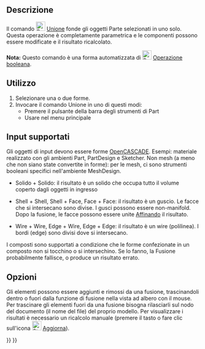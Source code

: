 <languages/>

{{Docnav/it
|[[Part_Cut/it|Taglio]]
|[[Part_Common/it|Intersezione]]
|[[Part_Workbench/it|Part]]
|IconL=Part_Cut.svg
|IconR=Part_Common.svg
|IconC=Workbench_Part.svg
}}

{{GuiCommand/it
|Name=Part Fuse
|Name=Part Unione
|MenuLocation=Parte → Operazione booleana → Unione
|Workbenches=[[Part_Workbench/it|Part]]
|SeeAlso=[[Part_Boolean/it|Part Operazione boooleana]], [[Part_Cut/it|Part Taglio]], [[Part_Common/it|Part Interszione]]
}}

<span id="Description"></span>
==Descrizione==

Il comando [[Image:Part Fuse.svg|24px|link=Part_Union]] [[Part Union/it|Unione]] fonde gli oggetti Parte selezionati in uno solo.
Questa operazione è completamente parametrica e le componenti possono essere modificate e il risultato ricalcolato.

'''Nota:''' Questo comando è una forma automatizzata di [[Image:Part_Booleans.svg|link=Part_Boolean|24px]] [[Part Boolean/it|Operazione booleana]].

<span id="Usage"></span>
==Utilizzo==

# Selezionare una o due forme.
# Invocare il comando Unione in uno di questi modi:
#* Premere il pulsante {{Button|[[Image:Part_Fuse.svg|16px]] Unione}} della barra degli strumenti di Part
#* Usare {{MenuCommand|Parte → Operazioni booleane → Unisci}} nel menu principale

<span id="Supported_inputs"></span>
== Input supportati ==

Gli oggetti di input devono essere forme [[OpenCASCADE/it|OpenCASCADE]]. Esempi: materiale realizzato con gli ambienti Part, PartDesign e Sketcher. Non mesh (a meno che non siano state convertite in forme): per le mesh, ci sono strumenti booleani specifici nell'ambiente MeshDesign.

* Solido + Solido: il risultato è un solido che occupa tutto il volume coperto dagli oggetti in ingresso

* Shell + Shell, Shell + Face, Face + Face: il risultato è un guscio. Le facce che si intersecano sono divise. I gusci possono essere non-manifold. Dopo la fusione, le facce possono essere unite [[Part_RefineShape/it|Affinando]] il risultato.

* Wire + Wire, Edge + Wire, Edge + Edge: il risultato è un wire (polilinea). I bordi (edge) sono divisi dove si intersecano. 

I composti sono supportati a condizione che le forme confezionate in un composto non si tocchino o si intersechino. Se lo fanno, la Fusione probabilmente fallisce, o produce un risultato errato.

<span id="Options"></span>
== Opzioni ==

Gli elementi possono essere aggiunti e rimossi da una fusione, trascinandoli dentro o fuori dalla funzione di fusione nella vista ad albero con il mouse. Per trascinare gli elementi fuori da una fusione bisogna rilasciarli sul nodo del documento (il nome del file) del proprio modello. Per visualizzare i risultati è necessario un ricalcolo manuale (premere il tasto {{KEY|F5}} o fare clic sull'icona [[Image:Std_Refresh.svg|24px]] [[Std_Refresh/it|Aggiorna]]). 


{{Docnav/it
|[[Part_Cut/it|Sottrai]]
|[[Part_Common/it|Interseca]]
|[[Part_Workbench/it|Part]]
|IconL=Part_Cut.svg
|IconR=Part_Common.svg
|IconC=Workbench_Part.svg
}}

{{Part_Tools_navi{{#translation:}}}}
{{Userdocnavi{{#translation:}}}}